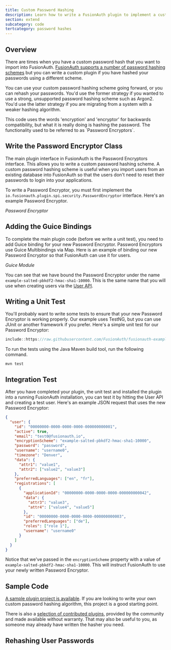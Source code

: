 ```yaml
---
title: Custom Password Hashing
description: Learn how to write a FusionAuth plugin to implement a custom password hashing algorithm (also referred to a password encryptors).
section: extend
subcategory: code
tertcategory: password hashes
---
```


## Overview

There are times when you have a custom password hash that you want to import into FusionAuth. [FusionAuth supports a number of password hashing schemes](/docs/reference/password-hashes) but you can write a custom plugin if you have hashed your passwords using a different scheme.

You can use your custom password hashing scheme going forward, or you can rehash your passwords. You'd use the former strategy if you wanted to use a strong, unsupported password hashing scheme such as Argon2. You'd use the latter strategy if you are migrating from a system with a weaker hashing algorithm.

<Aside type="note">
This code uses the words 'encryption' and 'encryptor' for backwards compatibility, but what it is really doing is hashing the password. The functionality used to be referred to as `Password Encryptors`.
</Aside>

## Write the Password Encryptor Class

The main plugin interface in FusionAuth is the Password Encryptors interface. This allows you to write a custom password hashing scheme. A custom password hashing scheme is useful when you import users from an existing database into FusionAuth so that the users don't need to reset their passwords to login into your applications.

To write a Password Encryptor, you must first implement the `io.fusionauth.plugin.spi.security.PasswordEncryptor` interface. Here's an example Password Encryptor.

*Password Encryptor*
<RemoteCode url="https://raw.githubusercontent.com/FusionAuth/fusionauth-example-password-encryptor/master/src/main/java/com/mycompany/fusionauth/plugins/ExamplePBDKF2HMACSHA1PasswordEncryptor.java"
  lang="java" />

## Adding the Guice Bindings

To complete the main plugin code (before we write a unit test), you need to add Guice binding for your new Password Encryptor. Password Encryptors use Guice Multibindings via Map. Here is an example of binding our new Password Encryptor so that FusionAuth can use it for users.

*Guice Module*

<RemoteCode url="https://raw.githubusercontent.com/FusionAuth/fusionauth-example-password-encryptor/master/src/main/java/com/mycompany/fusionauth/plugins/guice/MyExampleFusionAuthPluginModule.java" lang="java" />

You can see that we have bound the Password Encryptor under the name `example-salted-pbkdf2-hmac-sha1-10000`. This is the same name that you will use when creating users via the [User API](/docs/apis/users).

## Writing a Unit Test

You'll probably want to write some tests to ensure that your new Password Encryptor is working properly. Our example uses TestNG, but you can use JUnit or another framework if you prefer. Here's a simple unit test for our Password Encryptor:

```java title="Unit Test"
include::https://raw.githubusercontent.com/FusionAuth/fusionauth-example-password-encryptor/master/src/test/java/com/mycompany/fusionauth/plugins/ExamplePBDKF2HMACSHA1PasswordEncryptorTest.java[]
```

To run the tests using the Java Maven build tool, run the following command.

```
mvn test
```

## Integration Test

After you have completed your plugin, the unit test and installed the plugin into a running FusionAuth installation, you can test it by hitting the User API and creating a test user. Here's an example JSON request that uses the new Password Encryptor:

```json
{
  "user": {
    "id": "00000000-0000-0000-0000-000000000001",
    "active": true,
    "email": "test0@fusionauth.io",
    "encryptionScheme": "example-salted-pbkdf2-hmac-sha1-10000",
    "password": "password",
    "username": "username0",
    "timezone": "Denver",
    "data": {
      "attr1": "value1",
      "attr2": ["value2", "value3"]
    },
    "preferredLanguages": ["en", "fr"],
    "registrations": [
      {
        "applicationId": "00000000-0000-0000-0000-000000000042",
        "data": {
          "attr3": "value3",
          "attr4": ["value4", "value5"]
        },
        "id": "00000000-0000-0000-0000-000000000003",
        "preferredLanguages": ["de"],
        "roles": ["role 1"],
        "username": "username0"
      }
    ]
  }
}
```

Notice that we've passed in the `encryptionScheme` property with a value of `example-salted-pbkdf2-hmac-sha1-10000`. This will instruct FusionAuth to use your newly written Password Encryptor.

## Sample Code

[A sample plugin project is available](https://github.com/FusionAuth/fusionauth-example-password-encryptor).
If you are looking to write your own custom password hashing algorithm, this project is a good starting point.

There is also a [selection of contributed plugins](https://github.com/FusionAuth/fusionauth-contrib/tree/master/Password%20Hashing%20Plugins), provided by the community and made available without warranty.
That may also be useful to you, as someone may already have written the hasher you need.

## Rehashing User Passwords

<RehashingUserPasswords />
